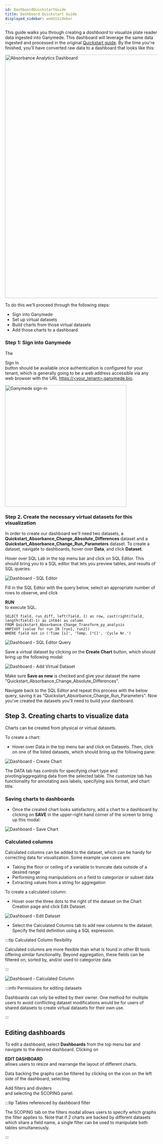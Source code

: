 ```yaml
---
id: DashboardQuickstartGuide
title: Dashboard Quickstart Guide
displayed_sidebar: webUiSidebar
---
```



This guide walks you through creating a _dashboard_ to visualize plate reader data ingested into Ganymede. This dashboard will leverage the same data ingested and processed in the original [Quickstart guide](https://docs.ganymede.bio/Quickstart). By the time you're finished, you'll have converted raw data to a dashboard that looks like this:

<div class="text--center">
<img width="800" alt="Absorbance Analytics Dashboard" src="https://ganymede-bio.mo.cloudinary.net/dashboard/absorbance_analytics_dashboard.png"/>
</div>

To do this we'll proceed through the following steps:
- Sign into Ganymede
- Set up virtual datasets
- Build charts from those virtual datasets
- Add those charts to a dashboard

### Step 1: Sign into Ganymede

The <div className="button gray_button"><UserOutlined /> Sign In</div> button should be available once authentication is configured for your tenant, which is generally going to be a web address accessible via any web browser with the URL [https://<your_tenant\>.ganymede.bio](https://<your_tenant>.ganymede.bio).

<div class="text--center">
<img width="400" alt="Ganymede sign-in" src="https://ganymede-bio.mo.cloudinary.net/apiServer/GanymedeSignIn_20230110.png"/>
</div>

### Step 2. Create the necessary virtual datasets for this visualization

In order to create our dashboard we'll need two datasets, a **Quickstart_Absorbance_Change_Absolute_Differences** dataset and a **Quickstart_Absorbance_Change_Run_Parameters** dataset. To create a dataset, navigate to dashboards, hover over **Data**, and click **Dataset**.

Hover over SQL Lab in the top menu bar and click on SQL Editor.  This should bring you to a SQL editor that lets you preview tables, and results of SQL queries:

<img alt="Dashboard - SQL Editor" src="https://ganymede-bio.mo.cloudinary.net/dashboard/Navigate_to_SQL_Editor.png" />

Fill in the SQL Editor with the query below, select an appropriate number of rows to observe, and click <div className="button darkblue_button">**RUN**</div> to execute SQL.

```
SELECT field, run_diff, left(field, 1) as row, cast(right(field, length(field)-1) as int64) as column
FROM Quickstart_Absorbance_Change_Transform_py_analysis 
UNPIVOT (value for run IN (run1, run2))
WHERE field not in ('Time [s]', 'Temp. [°C]', 'Cycle Nr.')
```
<img alt="Dashboard - SQL Editor Query" src="https://ganymede-bio.mo.cloudinary.net/dashboard/SQL_Query_Quickstart_Absorbance_Change_Absolute_Differences.png" />

Save a virtual dataset by clicking on the **Create Chart** button, which should bring up the following modal:

<img alt="Dashboard - Add Virtual Dataset" src="https://ganymede-bio.mo.cloudinary.net/dashboard/Add_Virtual_Dataset20230415.png" />

Make sure **Save as new** is checked and give your dataset the name "Quickstart_Absorbance_Change_Absolute_Differences".

Navigate back to the SQL Editor and repeat this process with the below query, saving it as "Quickstart_Absorbance_Change_Run_Parameters". Now you've created the datasets you'll need to build your dashboard.


## Step 3. Creating charts to visualize data

Charts can be created from physical or virtual datasets.  

To create a chart:

- Hover over Data in the top menu bar and click on Datasets.  Then, click on one of the listed datasets, which should bring up the following pane:

<img alt="Dashboard - Create Chart" src="https://ganymede-bio.mo.cloudinary.net/dashboard/Create_Chart20230415.png" />

The DATA tab has controls for specifying chart type and pivoting/aggregating data from the selected table.  The customize tab has functionality for annotating axis labels, specifying axis format, and chart title.

### Saving charts to dashboards

- Once the created chart looks satisfactory, add a chart to a dashboard by clicking on **SAVE** in the upper-right hand corner of the screen to bring up this modal:

<img alt="Dashboard - Save Chart" src="https://ganymede-bio.mo.cloudinary.net/dashboard/Save_Chart20230415.png" />

### Calculated columns

Calculated columns can be added to the dataset, which can be handy for correcting data for visualization.  Some example use cases are:

- Taking the floor or ceiling of a variable to truncate data outside of a desired range
- Performing string manipulations on a field to categorize or subset data
- Extracting values from a string for aggregation

To create a calculated column:

- Hover over the three dots to the right of the dataset on the Chart Creation page and click Edit Dataset.

<img alt="Dashboard - Edit Dataset" src="https://ganymede-bio.mo.cloudinary.net/dashboard/Edit_Dataset20230415.png" />

- Select the Calculated Columns tab to add new columns to the dataset.  Specify the field definition using a SQL expression.

:::tip Calculated Column flexibility

Calculated columns are more flexible than what is found in other BI tools offering similar functionality.  Beyond aggregation, these fields 
can be filtered on, sorted by, and/or used to categorize data.

:::

<img alt="Dashboard - Calculated Column" src="https://ganymede-bio.mo.cloudinary.net/dashboard/Calculated_Column20230415.png" />

:::info Permissions for editing datasets

Dashboards can only be edited by their owner.  One method for multiple users to avoid conflicting dataset modifications would be for
users of shared datasets to create virtual datasets for their own use.

:::

## Editing dashboards

To edit a dashboard, select **Dashboards** from the top menu bar and navigate to the desired dashboard.  Clicking on <div className="button purple_button_dashboard">**EDIT DASHBOARD**</div> allows users
to resize and rearrange the layout of different charts.

Data backing the graphs can be filtered by clicking on the <DashboardFilterIcon /> icon on the left side of the dashboard, selecting <div className="button superset_button"><PlusOutlined /> Add filters and dividers</div> and selecting the SCOPING panel.

:::tip Tables referenced by dashboard filter

The SCOPING tab on the filters modal allows users to specify which graphs the filter applies to.
Note that if 2 charts are backed by different datasets which share a field name, a single filter can 
be used to manipulate both tables simultaneously. 

:::